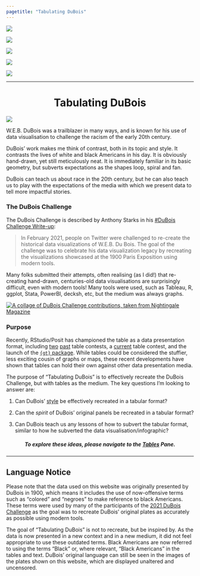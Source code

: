 ```yaml
---
pagetitle: "Tabulating DuBois"
---
```


::: {layout="[[2,2,2.75,2,2]]" layout-valign="bottom"}
![](https://raw.githubusercontent.com/ajstarks/dubois-data-portraits/master/challenge/challenge01/original-plate-07.jpg)

![](https://raw.githubusercontent.com/ajstarks/dubois-data-portraits/master/challenge/challenge02/original-plate-10.jpg)

![](man/dubois_portrait.jpg)

![](https://raw.githubusercontent.com/ajstarks/dubois-data-portraits/master/challenge/challenge06/original-plate-11.jpg)

![](https://raw.githubusercontent.com/ajstarks/dubois-data-portraits/master/challenge/challenge03/original-plate-27.jpg)

:::

<hr>


<h1 style='text-align:center;display="inline"'>
&nbsp;&nbsp;Tabulating DuBois&nbsp;&nbsp;
</h1>
![](man/icon.png){fig-align="center"}

W.E.B. DuBois was a trailblazer in many ways, and is known for his use of data visualisation to challenge the racism of the early 20th century.

DuBois' work makes me think of contrast, both in its topic and style. It contrasts the lives of white and black Americans in his day. It is obviously hand-drawn, yet still meticulously neat. It is immediately familiar in its basic geometry, but subverts expectations as the shapes loop, spiral and fan.

DuBois can teach us about race in the 20th century, but he can also teach us to play with the expectations of the media with which we present data to tell more impactful stories.

### The DuBois Challenge

The DuBois Challenge is described by Anthony Starks in his [#DuBois Challenge Write-up](https://nightingaledvs.com/the-dubois-challenge/):

> In February 2021, people on Twitter were challenged to re-create the historical data visualizations of W.E.B. Du Bois. The goal of the challenge was to celebrate his data visualization legacy by recreating the visualizations showcased at the 1900 Paris Exposition using modern tools.

Many folks submitted their attempts, often realising (as I did!) that re-creating hand-drawn, centuries-old data visualisations are surprisingly difficult, even with modern tools! Many tools were used, such as Tableau, R, ggplot, Stata, PowerBI, decksh, etc, but the medium was always graphs.

[![A collage of DuBois Challenge contributions, taken from <a href="https://nightingaledvs.com/the-dubois-challenge/">Nightingale Magazine</a>](https://i0.wp.com/nightingaledvs.com/wp-content/uploads/2022/01/Hero.png?w=974&ssl=1)](https://nightingaledvs.com/the-dubois-challenge/)

### Purpose

Recently, RStudio/Posit has championed the table as a data presentation format, including [two](https://www.rstudio.com/blog/announcing-the-2020-rstudio-table/) [past](https://www.rstudio.com/blog/rstudio-table-contest-2021/) table contests, a [current](https://www.rstudio.com/blog/rstudio-table-contest-2022/) table contest, and the launch of the [`{gt}` package](https://gt.rstudio.com/). While tables could be considered the stuffier, less exciting cousin of graphs or maps, these recent developments have shown that tables can hold their own against other data presentation media.

The purpose of "Tabulating DuBois" is to effectively recreate the DuBois Challenge, but with tables as the medium. The key questions I'm looking to answer are:

1.  Can DuBois' [style](https://github.com/ajstarks/dubois-data-portraits/blob/master/dubois-style.pdf) be effectively recreated in a tabular format?

2.  Can the *spirit* of DuBois' original panels be recreated in a tabular format?

3.  Can DuBois teach us any lessons of how to subvert the tabular format, similar to how he subverted the data visualisation/infographic?

<h5 style='text-align:center'>To explore these ideas, please navigate to the [Tables](docs/gallery.qmd) Pane.</h5>

<hr>

:::{.callout-warning}
# Language Notice
Please note that the data used on this website was originally presented by DuBois in 1900, which means it includes the use of now-offensive terms such as "colored" and "negroes" to make reference to black Americans. These terms were used by many of the participants of the [2021 DuBois Challenge](https://github.com/rfordatascience/tidytuesday/blob/master/data/2021/2021-02-16/readme.md) as the goal was to recreate DuBois' original plates as accurately as possible using modern tools. 

The goal of "Tabulating DuBois" is not to recreate, but be inspired by. As the data is now presented in a new context and in a new medium, it did not feel appropriate to use these outdated terms. Black Americans are now referred to using the terms "Black" or, where relevant, "Black Americans" in the tables and text. DuBois' original language can still be seen in the images of the plates shown on this website, which are displayed unaltered and uncensored.
:::
